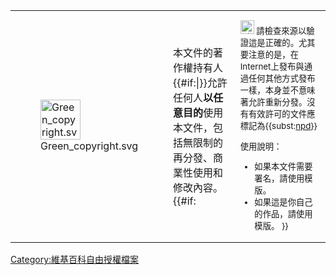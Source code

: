 {| {{Copyrighted-Layout|lang={{{lang|}}}}}
| [[File:Green copyright.svg|64px|link=]]
| 本文件的著作權持有人{{#if:{{{2|}}}|{{{2}}}}}允許任何人'''以任意目的'''使用本文件，包括無限制的再分發、商業性使用和修改內容。
{{#if:{{{1|}}}||<div style="font-size:smaller;">
[[File:Dialog-warning.svg|link=|22px]] 請檢查來源以驗證這是正確的。尤其要注意的是，在Internet上發布與通過任何其他方式發布一樣，本身並不意味著允許重新分發。沒有有效許可的文件應標記為<nowiki>{{</nowiki>subst:[[Template:npd|npd]]<nowiki>}}</nowiki>

使用說明：
* 如果本文件需要署名，請使用{{tl|Attribution}}模版。
* 如果這是你自己的作品，請使用{{tl|Cc-zero}}模版。 }}
<span class="licensetpl_short licensetpl_long" style="display: none">版權自由使用</span>
<span class="licensetpl_link" style="display: none">{{fullurl:{{FULLPAGENAME}}}}</span>
|}<includeonly>[[Category:維基百科自由授權檔案]]</includeonly><noinclude><noinclude>{{documentation}}[[Category:自由協議版權模板|{{PAGENAME}}]]</noinclude>